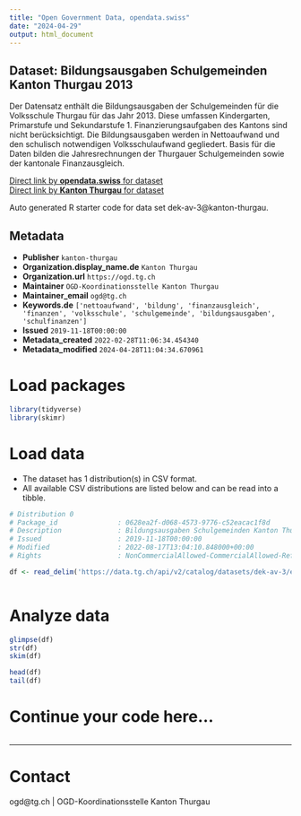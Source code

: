 ```yaml
---
title: "Open Government Data, opendata.swiss"
date: "2024-04-29"
output: html_document
---
```


## Dataset: Bildungsausgaben Schulgemeinden Kanton Thurgau 2013

Der Datensatz enthält die Bildungsausgaben der Schulgemeinden für die Volksschule Thurgau für das Jahr 2013. Diese umfassen Kindergarten, Primarstufe und Sekundarstufe 1. Finanzierungsaufgaben des Kantons sind nicht berücksichtigt. Die Bildungsausgaben werden in Nettoaufwand und den schulisch notwendigen Volksschulaufwand gegliedert. Basis für die Daten bilden die Jahresrechnungen der Thurgauer Schulgemeinden sowie der kantonale Finanzausgleich. 

[Direct link by **opendata.swiss** for dataset](https://opendata.swiss/de/dataset/bildungsausgaben-schulgemeinden-kanton-thurgau-2013)<br>
[Direct link by **Kanton Thurgau** for dataset](https://data.tg.ch/explore/dataset/dek-av-3/)

Auto generated R starter code for data set dek-av-3@kanton-thurgau.

## Metadata

- **Publisher** `kanton-thurgau`
- **Organization.display_name.de** `Kanton Thurgau`
- **Organization.url** `https://ogd.tg.ch`
- **Maintainer** `OGD-Koordinationsstelle Kanton Thurgau`
- **Maintainer_email** `ogd@tg.ch`
- **Keywords.de** `['nettoaufwand', 'bildung', 'finanzausgleich', 'finanzen', 'volksschule', 'schulgemeinde', 'bildungsausgaben', 'schulfinanzen']`
- **Issued** `2019-11-18T00:00:00`
- **Metadata_created** `2022-02-28T11:06:34.454340`
- **Metadata_modified** `2024-04-28T11:04:34.670961`


# Load packages

```r

library(tidyverse)
library(skimr)

```

# Load data

-   The dataset has 1 distribution(s) in CSV format.
-   All available CSV distributions are listed below and can be read into a tibble.

```r

# Distribution 0
# Package_id               : 0628ea2f-d068-4573-9776-c52eacac1f8d
# Description              : Bildungsausgaben Schulgemeinden Kanton Thurgau 2013 (csv)
# Issued                   : 2019-11-18T00:00:00
# Modified                 : 2022-08-17T13:04:10.848000+00:00
# Rights                   : NonCommercialAllowed-CommercialAllowed-ReferenceRequired

df <- read_delim('https://data.tg.ch/api/v2/catalog/datasets/dek-av-3/exports/csv')



```

# Analyze data

```r

glimpse(df)
str(df)
skim(df)

head(df)
tail(df)

```

# Continue your code here...

```r

```

------------------------------------------------------------------------

# Contact

ogd@tg.ch | OGD-Koordinationsstelle Kanton Thurgau
